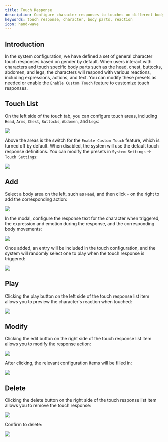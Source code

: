 ```yaml
---
title: Touch Response
description: Configure character responses to touches on different body parts
keywords: touch response, character, body parts, reaction
icon: hand-wave
---
```


## Introduction

In the system configuration, we have defined a set of general character touch responses based on gender by default. When users interact with characters and touch specific body parts such as the head, chest, buttocks, abdomen, and legs, the characters will respond with various reactions, including expressions, actions, and text. You can modify these presets as needed or enable the `Enable Custom Touch` feature to customize touch responses.

## Touch List

On the left side of the touch tab, you can configure touch areas, including `Head`, `Arms`, `Chest`, `Buttocks`, `Abdomen`, and `Legs`:

<Frame>
  <img src="https://oss.vidol.chat/assets/04e7bd63b38b889c3fecae2b429b7f84.webp" />
</Frame>

Above the areas is the switch for the `Enable Custom Touch` feature, which is turned off by default. When disabled, the system will use the default touch response definitions. You can modify the presets in `System Settings` -> `Touch Settings`:

<Frame>
  <img src="https://oss.vidol.chat/assets/fe4e1ebe1207970d1db972eb14f54b0a.webp" />
</Frame>

## Add

Select a body area on the left, such as `Head`, and then click `+` on the right to add the corresponding action:

<Frame>
  <img src="https://oss.vidol.chat/assets/d69c9bda9aea809939ee123ad8e75ee6.webp" />
</Frame>

In the modal, configure the response text for the character when triggered, the expression and emotion during the response, and the corresponding body movements:

<Frame>
  <img src="https://oss.vidol.chat/assets/6efb76428fa6b9ec47a41b66b2b8ca12.webp" />
</Frame>

Once added, an entry will be included in the touch configuration, and the system will randomly select one to play when the touch response is triggered:

<Frame>
  <img src="https://oss.vidol.chat/assets/8b19fd7b5db496b3d4ce66f26231e036.webp" />
</Frame>

## Play

Clicking the play button on the left side of the touch response list item allows you to preview the character's reaction when touched:

<Frame>
  <img src="https://oss.vidol.chat/assets/9e5697aa4b5746f14f96ac3dbf11eb76.webp" />
</Frame>

## Modify

Clicking the edit button on the right side of the touch response list item allows you to modify the response action:

<Frame>
  <img src="https://oss.vidol.chat/assets/c41f2d25fc45115ac079ec5b3d2ba930.webp" />
</Frame>

After clicking, the relevant configuration items will be filled in:

<Frame>
  <img src="https://oss.vidol.chat/assets/d7f0ab6433a5362e7a70cb80c1b29cf1.webp" />
</Frame>

## Delete

Clicking the delete button on the right side of the touch response list item allows you to remove the touch response:

<Frame>
  <img src="https://oss.vidol.chat/assets/857b4776fa200e47a29da11087931ce3.webp" />
</Frame>

Confirm to delete:

<Frame>
  <img src="https://oss.vidol.chat/assets/87ce90373b76a9a168242a0b1dd27358.webp" />
</Frame>

